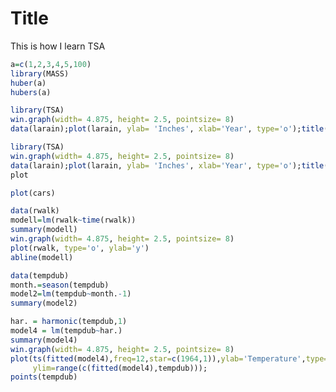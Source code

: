 Title
========================================================

This is how I learn TSA

```r
a=c(1,2,3,4,5,100)
library(MASS)
huber(a)
hubers(a)

```

```r
library(TSA)
win.graph(width= 4.875, height= 2.5, pointsize= 8)
data(larain);plot(larain, ylab= 'Inches', xlab='Year', type='o');title(main = "洛杉矶年降水量时间序列图")
```
```r
library(TSA)
win.graph(width= 4.875, height= 2.5, pointsize= 8)
data(larain);plot(larain, ylab= 'Inches', xlab='Year', type='o');title(main = "洛杉矶年降水量时间序列图")
plot
```
```r
plot(cars)
```

```r
data(rwalk)
modell=lm(rwalk~time(rwalk))
summary(modell)
win.graph(width= 4.875, height= 2.5, pointsize= 8)
plot(rwalk, type='o', ylab='y')
abline(modell)

data(tempdub)
month.=season(tempdub)
model2=lm(tempdub~month.-1)
summary(model2)

har. = harmonic(tempdub,1)
model4 = lm(tempdub~har.)
summary(model4)
win.graph(width= 4.875, height= 2.5, pointsize= 8)
plot(ts(fitted(model4),freq=12,star=c(1964,1)),ylab='Temperature',type="l",
     ylim=range(c(fitted(model4),tempdub)));
points(tempdub)
```

